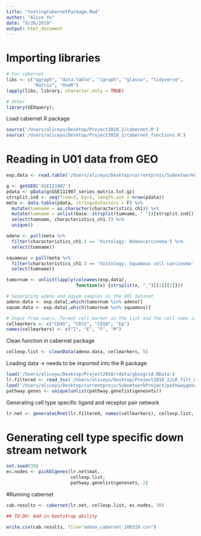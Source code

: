 ```yaml
---
title: "testingCabernetPackage.Rmd"
author: "Alice Yu"
date: "9/26/2019"
output: html_document
---
```


# Importing libraries
```r
# For cabernet
libs <- c("qgraph", "data.table", "igraph", "glasso", "tidyverse",
          "Matrix", "OneR")
lapply(libs, library, character.only = TRUE)

# Other
library(GEOquery); 
```

Load cabernet R package
```r
source('/Users/aliceyu/Desktop/Project2018_2/cabernet.R')
source('/Users/aliceyu/Desktop/Project2018_2/cabernet_functions.R')
```

# Reading in U01 data from GEO
```r
exp.data <- read.table('/Users/aliceyu/Desktop/currentprojs/SubnetworkProject/U01Data/processed_U01.tsv', header=T, row.names=1)

g <- getGEO('GSE111907')
pdata <- pData(g$GSE111907_series_matrix.txt.gz)
strsplit.ind <- seq(from=3, by=3, length.out = nrow(pdata))
meta <- data.table(pdata, stringsAsFactors = F) %>%
  mutate(tumname = as.character(characteristics_ch1)) %>%
  mutate(tumname = unlist(base::strsplit(tumname, " "))[strsplit.ind]) %>%
  select(tumname, characteristics_ch1.3) %>%
  unique()

adeno <- pull(meta %>% 
  filter(characteristics_ch1.3 == 'histology: Adenocarcinoma') %>%
  select(tumname))

squamous = pull(meta %>% 
  filter(characteristics_ch1.3 == 'histology: Squamous cell carcinoma') %>%
  select(tumname))

tumornum <- unlist(lapply(colnames(exp.data), 
                          function(x) {strsplit(x, "_")[[1]][1]}))

# Separating adeno and squam samples in the U01 dataset
adeno.data <- exp.data[,which(tumornum %in% adeno)]
squam.data <- exp.data[,which(tumornum %in% squamous)]

# Input from users, format cell marker in the list and the cell name is in the names of the vector
cellmarkers <- c("CD45", "CD31", "CD10", "Ep")
names(cellmarkers) <- c("I", "E", "F", "M")
```

Clean function in cabernet package
```r
cellexp.list <- cleanData(adeno.data, cellmarkers, 5)
```

Loading data -> needs to be imported into the R package
```r
load('/Users/aliceyu/Desktop/Project2018/rdata/gbiogrid.RData')
lr.filtered <- read_tsv('/Users/aliceyu/Desktop/Project2018_2/LR_filt_093019.txt')
load('/Users/aliceyu/Desktop/currentprojs/SubnetworkProject/pathwaygenelist.RData')
pathway.genes <- unique(unlist(pathway.genelist$genesets))
```

Generating cell type specific ligand and receptor pair network
```r
lr.net <- generateLRnet(lr.filtered, names(cellmarkers), cellexp.list, pathway.genes)
```

# Generating cell type specific down stream network
```r
set.seed(30)
ec.nodes <- pickECgenes(lr.net$mat, 
                        cellexp.list, 
                        pathway.genelist$genesets, 2)
```

#Running cabernet
```r
cab.results <- cabernet(lr.net, cellexp.list, ec.nodes, 30)

## TO-DO: Add in bootstrap ability
```

```r
write.csv(cab.results, file="adeno_cabernet_100319.csv")
```




